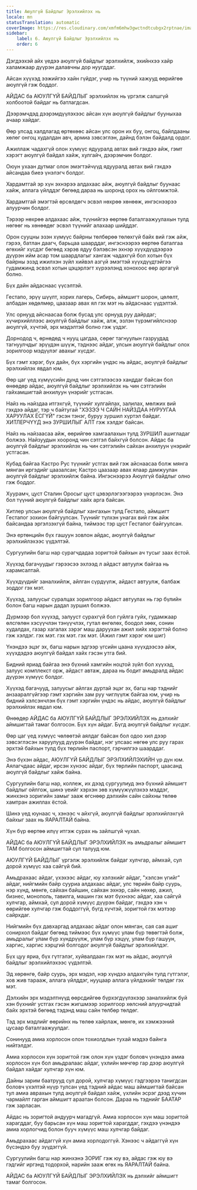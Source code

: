 ```yaml
---
title: Аюулгүй Байдлыг Эрэлхийлэх нь
locale: mn
statusTranslation: automatic
coverImage: https://res.cloudinary.com/xmfm6mhw3gwctndtcubgx2rptnae/image/upload/v1740337243/small_cover_educacion_fundamental_a051170f1c.webp
sidebar:
    label: 6. Аюулгүй Байдлыг Эрэлхийлэх нь
    order: 6
---
```

Дэгдээхэй айх үедээ аюулгүй байдлыг эрэлхийлж, эхийнхээ хайр халамжаар дүүрэн далавчны дор нуугддаг.

Айсан хүүхэд ээжийгээ хайн гүйдэг, учир нь түүний хажууд өөрийгөө аюулгүй гэж боддог.

АЙДАС ба АЮУЛГҮЙ БАЙДЛЫГ эрэлхийлэх нь үргэлж салшгүй холбоотой байдаг нь батлагдсан.

Дээрэмчдэд дээрэмдүүлэхээс айсан хүн аюулгүй байдлыг бууныхаа ачаар хайдаг.

Өөр улсад халдлагад өртөхөөс айсан улс орон их буу, онгоц, байлдааны хөлөг онгоц худалдан авч, армиа зэвсэглэн, дайнд бэлэн байдалд ордог.

Ажиллаж чадахгүй олон хүмүүс ядууралд автах вий гэхдээ айж, гэмт хэрэгт аюулгүй байдал хайж, хулгайч, дээрэмчин болдог.

Оюун ухаан дутмаг олон эмэгтэйчүүд ядууралд автах вий гэхдээ айсандаа биеэ үнэлэгч болдог.

Хардамтгай эр хүн эхнэрээ алдахаас айж, аюулгүй байдлыг буунаас хайж, аллага үйлддэг бөгөөд дараа нь шоронд орох нь ойлгомжтой.

Хардамтгай эмэгтэй өрсөлдөгч эсвэл нөхрөө хөнөөж, ингэснээрээ алуурчин болдог.

Тэрээр нөхрөө алдахаас айж, түүнийгээ өөртөө баталгаажуулахын тулд нөгөөг нь хөнөөдөг эсвэл түүнийг алахаар шийддэг.

Орон сууцны эзэн хүмүүс байрны төлбөрөө төлөхгүй байх вий гэж айж, гэрээ, батлан даагч, барьцаа шаарддаг, ингэснээрээ өөртөө баталгаа өгөхийг хүсдэг бөгөөд хэрэв ядуу бэлэвсэн эхнэр хүүхдүүдээрээ дүүрэн ийм асар том шаардлагыг хангаж чадахгүй бол хотын бүх байрны эзэд ижилхэн зүйл хийвэл азгүй эмэгтэй хүүхдүүдтэйгээ гудамжинд эсвэл хотын цэцэрлэгт хүрээлэнд хонохоос өөр аргагүй болно.

Бүх дайн айдаснаас үүсэлтэй.

Гестапо, эрүү шүүлт, хорих лагерь, Сибирь, аймшигт шорон, цөлөлт, албадан хөдөлмөр, цаазаар авах ял гэх мэт нь айдаснаас үүдэлтэй.

Улс орнууд айснаасаа болж бусад улс орнууд руу дайрдаг; хүчирхийллээс аюулгүй байдлыг хайж, алж, эзлэн түрэмгийлснээр аюулгүй, хүчтэй, эрх мэдэлтэй болно гэж үздэг.

Дорнодод ч, өрнөдөд ч нууц цагдаа, сөрөг тагнуулын газруудад тагнуулчдыг эрүүдэн шүүж, тэднээс айдаг, улсын аюулгүй байдлыг олох зорилгоор мэдүүлэг авахыг хүсдэг.

Бүх гэмт хэрэг, бүх дайн, бүх хэргийн үндэс нь айдас, аюулгүй байдлыг эрэлхийлэх явдал юм.

Өөр цаг үед хүмүүсийн дунд чин сэтгэлээсээ ханддаг байсан бол өнөөдөр айдас, аюулгүй байдлыг эрэлхийлэх нь чин сэтгэлийн гайхамшигтай анхилуун үнэрийг устгасан.

Найз нь найздаа итгэхгүй, түүнийг хулгайлах, залилах, мөлжих вий гэхдээ айдаг, тэр ч байтугай "ХЭЗЭЭ Ч САЙН НАЙЗДАА НУРУУГАА ХАРУУЛАХ ЁСГҮЙ" гэсэн тэнэг, буруу зуршил хүртэл байдаг. ХИТЛЕРЧҮҮД энэ ЗУРШИЛЫГ АЛТ гэж хэлдэг байсан.

Найз нь найзаасаа айж, өөрийгөө хамгаалахын тулд ЗУРШИЛ ашигладаг болжээ. Найзуудын хооронд чин сэтгэл байхгүй болсон. Айдас ба аюулгүй байдлыг эрэлхийлэх нь чин сэтгэлийн сайхан анхилуун үнэрийг устгасан.

Кубад байгаа Кастро Рус түүнийг устгах вий гэж айснаасаа болж мянга мянган иргэдийг цаазалсан; Кастро цаазаар авах ялаар дамжуулан аюулгүй байдлыг эрэлхийлж байна. Ингэснээрээ Аюулгүй байдлыг олно гэж боддог.

Хуурамч, цуст Сталин Оросыг цуст цэвэрлэгээгээрээ үнэрлэсэн. Энэ бол түүний аюулгүй байдлыг хайх арга байсан.

Хитлер улсын аюулгүй байдлыг хангахын тулд Гестапо, аймшигт Гестапог зохион байгуулсан. Түүнийг түлхэн унагах вий гэж айж байсандаа эргэлзэхгүй байна, тиймээс тэр цуст Гестапог байгуулсан.

Энэ ертөнцийн бүх гашуун зовлон айдас, аюулгүй байдлыг эрэлхийлэхээс үүдэлтэй.

Сургуулийн багш нар сурагчдадаа зоригтой байхын ач тусыг заах ёстой.

Хүүхэд багачуудыг гэрээсээ эхлээд л айдаст автуулж байгаа нь харамсалтай.

Хүүхдүүдийг заналхийлж, айлган сүрдүүлж, айдаст автуулж, балбаж зоддог гэх мэт.

Хүүхэд, залуусыг суралцах зорилгоор айдаст автуулах нь гэр бүлийн болон багш нарын дадал зуршил болжээ.

Дүрмээр бол хүүхэд, залууст сурахгүй бол гуйлга гуйх, гудамжаар өлсгөлөн хэсүүчлэн тэнүүчлэх, гутал өнгөлөх, боодол зөөх, сонин худалдах, газар хагалах зэрэг маш даруухан ажил хийх хэрэгтэй болно гэж хэлдэг. гэх мэт. гэх мэт. гэх мэт. (Ажил гэмт хэрэг юм шиг)

Үнэндээ эцэг эх, багш нарын эдгээр үгсийн цаана хүүхдээсээ айж, хүүхдэдээ аюулгүй байдал хайх гэсэн утга бий.

Бидний яриад байгаа энэ бүхний хамгийн ноцтой зүйл бол хүүхэд, залуус комплекст орж, айдаст автаж, дараа нь бодит амьдралд айдас дүүрэн хүмүүс болдог.

Хүүхэд багачууд, залуусыг айлгах дуртай эцэг эх, багш нар тэднийг анзааралгүйгээр гэмт хэргийн зам руу чиглүүлж байгаа юм, учир нь бидний хэлсэнчлэн бүх гэмт хэргийн үндэс нь айдас, аюулгүй байдлыг эрэлхийлэх явдал юм.

Өнөөдөр АЙДАС ба АЮУЛГҮЙ БАЙДЛЫГ ЭРЭЛХИЙЛЭХ нь дэлхийг аймшигтай тамаг болгосон. Бүх хүн айдаг. Бүгд аюулгүй байдлыг хүсдэг.

Өөр цаг үед хүмүүс чөлөөтэй аялдаг байсан бол одоо хил дээр зэвсэглэсэн харуулууд дүүрэн байдаг, нэг улсаас нөгөө улс руу гарах эрхтэй байхын тулд бүх төрлийн паспорт, гэрчилгээ шаарддаг.

Энэ бүхэн айдас, АЮУЛГҮЙ БАЙДЛЫГ ЭРЭЛХИЙЛЭХИЙН үр дүн юм. Аялагчдаас айдаг, ирсэн хүнээс айдаг, бүх төрлийн паспорт, цаасанд аюулгүй байдлыг хайж байна.

Сургуулийн багш нар, коллеж, их дээд сургуулиуд энэ бүхний аймшигт байдлыг ойлгож, шинэ үеийг хэрхэн зөв хүмүүжүүлэхээ мэддэг, жинхэнэ зоригийн замыг зааж өгснөөр дэлхийн сайн сайхны төлөө хамтран ажиллах ёстой.

Шинэ үед юунаас ч, хэнээс ч айхгүй, аюулгүй байдлыг эрэлхийлэхгүй байхыг заах нь ЯАРАЛТАЙ байна.

Хүн бүр өөртөө илүү итгэж сурах нь зайлшгүй чухал.

АЙДАС ба АЮУЛГҮЙ БАЙДЛЫГ ЭРЭЛХИЙЛЭХ нь амьдралыг аймшигт ТАМ болгосон аймшигтай сул талууд юм.

АЮУЛГҮЙ БАЙДЛЫГ үргэлж эрэлхийлж байдаг хулчгар, аймхай, сул дорой хүмүүс хаа сайгүй бий.

Амьдрахаас айдаг, үхэхээс айдаг, юу хэлэхийг айдаг, "хэлсэн үгийг" айдаг, нийгмийн байр сууриа алдахаас айдаг, улс төрийн байр суурь, нэр хүнд, мөнгө, сайхан байшин, сайхан эхнэр, сайн нөхөр, ажил, бизнес, монополь, тавилга, машин гэх мэт бүхнээс айдаг, хаа сайгүй хулчгар, аймхай, сул дорой хүмүүс дүүрэн байдаг, гэхдээ хэн ч өөрийгөө хулчгар гэж боддоггүй, бүгд хүчтэй, зоригтой гэх мэтээр сайрхдаг.

Нийгмийн бүх давхаргад алдахаас айдаг олон мянган, сая сая ашиг сонирхол байдаг бөгөөд тиймээс бүх хүмүүс улам бүр төвөгтэй болж, амьдралыг улам бүр хүндрүүлж, улам бүр хэцүү, улам бүр гашуун, харгис, харгис хэрцгий болгодог аюулгүй байдлыг эрэлхийлдэг.

Бүх цуу яриа, бүх гүтгэлэг, хуйвалдаан гэх мэт нь айдас, аюулгүй байдлыг эрэлхийлэхээс үүдэлтэй.

Эд хөрөнгө, байр суурь, эрх мэдэл, нэр хүндээ алдахгүйн тулд гүтгэлэг, хов жив тарааж, аллага үйлддэг, нууцаар аллага үйлдэхийг төлдөг гэх мэт.

Дэлхийн эрх мэдэлтнүүд өөрсдийгөө бүрхэгдүүлэхээр заналхийлж буй хэн бүхнийг устгах гэсэн жигшмээр зорилгоор хөлсний алуурчидтай байх эрхтэй бөгөөд тэдэнд маш сайн төлбөр төлдөг.

Тэд эрх мэдлийг өөрийнх нь төлөө хайрлаж, мөнгө, их хэмжээний цусаар баталгаажуулдаг.

Сонинууд амиа хорлосон олон тохиолдлын тухай мэдээ байнга нийтэлдэг.

Амиа хорлосон хүн зоригтой гэж олон хүн үздэг боловч үнэндээ амиа хорлосон хүн бол амьдралаас айдаг, үхлийн мөчгөр гар дээр аюулгүй байдал хайдаг хулчгар хүн юм.

Дайны зарим баатрууд сул дорой, хулчгар хүмүүс гэдгээрээ танигдсан боловч үхэлтэй нүүр тулсан үед тэдний айдас маш аймшигтай байсан тул амиа аврахын тулд аюулгүй байдал хайж, үхлийн эсрэг дээд хүчин чармайлт гарган аймшигт араатан болсон. Дараа нь тэднийг БААТАР гэж зарласан.

Айдас нь зоригтой андуурч магадгүй. Амиа хорлосон хүн маш зоригтой харагддаг, буу барьсан хүн маш зоригтой харагддаг, гэхдээ үнэндээ амиа хорлогчид болон бууч хүмүүс маш хулчгар байдаг.

Амьдрахаас айдаггүй хүн амиа хорлодоггүй. Хэнээс ч айдаггүй хүн бүсэндээ буу зүүдэггүй.

Сургуулийн багш нар жинхэнэ ЗОРИГ гэж юу вэ, айдас гэж юу вэ гэдгийг иргэнд тодорхой, нарийн зааж өгөх нь ЯАРАЛТАЙ байна.

АЙДАС ба АЮУЛГҮЙ БАЙДЛЫГ ЭРЭЛХИЙЛЭХ нь дэлхийг аймшигт тамаг болгосон.


